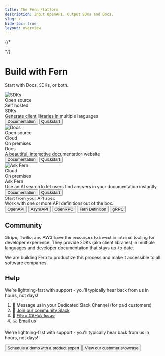 ```yaml
---
title: The Fern Platform
description: Input OpenAPI. Output SDKs and Docs.
slug: /
hide-toc: true
layout: overview
---
```


<style>
  {`
    header[class="my-8 space-y-2"] {
      display: none;
    } 

    .fern-button.normal.secondary {
      background-color: var(--grayscale-a3);

      &:hover {
        background-color: var(--grayscale-a4);
      }
    }

    .fern-button.normal.tertiary:hover {
      background-color: var(--grayscale-a3);
    }

    .card-img {
      height: 56px;
      width: auto;
    }

    .card-tag {
      border: 1px solid var(--grayscale-a6);
    }
  `}
</style>
{/* <style>
{`
  .background-wrapper {
    filter: blur(13.5rem);
    will-change: transform, filter;
    transform-style: preserve-3d;
    transform: translateZ(0);
    z-index: -1;
    width: 100%;
    max-width: 86rem;
    display: flex;
    position: fixed;
    inset: 0%;
    margin-right: auto;
    margin-left: auto;
    pointer-events: none;
    top: 0;
    left: 0;
    opacity: 0.5;
  }
  .gradient-radial.is-green {
    background-color: #dbfdd3;
  }
  .gradient-radial.is-blue {
    background-color: #a7bff7;
  }
  :is(.dark) .gradient-radial.is-green {
    background-color: #17450A;
  }
  :is(.dark) .gradient-radial.is-blue {
    background-color: #1E2E5A;
  }
  .gradient-radial {
    will-change: transform;
    transform-style: preserve-3d;
    border-radius: 50%;
    width: 12rem;
    height: 19rem;
    display: block;
    position: absolute;
    transform: translateZ(0);
  }
  .gradient-radial.hero-1 {
    transform-style: preserve-3d;
    transform: rotate(-34deg)scale(1.4,.5)
    position: absolute;
    top: 54%;
    left: 0%;
  }
  .gradient-radial.hero-2 {
    transform-style: preserve-3d;
    transform: rotate(-74deg)scale(1.7,1.1);
    position: absolute;
    top: 40%;
    left: -2%;
  }
  .gradient-radial.hero-3 {
    transform-style: preserve-3d;
    transform: rotate(-20deg)scaleY(1.4)
    position: absolute;
    top: 20%;
    left: 8%;
  }
  .gradient-radial.hero-4 {
    transform-style: preserve-3d;
    transform: rotate(37deg)scale(1.1,1.5)
    position: absolute;
    top: 37%;
    right: 11%;
  }
  .gradient-radial.hero-5 {
    transform-style: preserve-3d;
    transform: rotate(37deg)scale(.9,1.8)
    position: absolute;
    top: 52%;
    right: -7%;
  }
`}
</style>

<div className="background-wrapper">
  <div className="gradient-radial hero-1 is-green"> </div>
  <div className="gradient-radial hero-2 is-blue"> </div>
  <div className="gradient-radial hero-3 is-green"> </div>
  <div className="gradient-radial hero-4 is-blue"> </div>
  <div className="gradient-radial hero-5 is-blue"> </div>
</div> */}

# Build with Fern
Start with Docs, SDKs, or both.

<Cards cols={2}>
  <div class="fern-card not-prose rounded-3 relative block border p-6 text-base">
    <div class="flex items-start flex-col space-y-3">
      <div class="flex justify-between items-center gap-2 w-full">
        <img src="./images/sdks.png" alt="SDKs" class="card-img"/>
        <div class="flex flex-wrap gap-2">
          <div class="card-tag rounded-full text-(color:--grayscale-a11) px-2 py-0.5 text-sm">Open source</div>
          <div class="card-tag rounded-full text-(color:--grayscale-a11) px-2 py-0.5 text-sm">Self hosted</div>
        </div>
      </div>
      <div class="w-full space-y-1 overflow-hidden">
        <div class="text-body text-base font-semibold">SDKs</div>
        <div class="text-(color:--grayscale-a11)">Generate client libraries in multiple languages</div>
      </div>
      <div class="flex flex-wrap gap-2">
        <button class="fern-button normal secondary gap-2">
          Documentation
          <Icon icon="arrow-right" size="3" />
        </button>
        <button class="fern-button normal tertiary gap-2">
          Quickstart
          <Icon icon="arrow-right" size="3" />
        </button>
      </div>
    </div>
  </div>
  <div class="fern-card not-prose rounded-3 relative block border p-6 text-base">
    <div class="flex items-start flex-col space-y-3">
      <div class="flex justify-between items-center gap-2 w-full">
        <img src="./images/docs.png" alt="Docs" className="card-img"/>
        <div class="flex flex-wrap gap-2">
          <div class="card-tag rounded-full text-(color:--grayscale-a11) px-2 py-0.5 text-sm">Open source</div>
          <div class="card-tag rounded-full text-(color:--grayscale-a11) px-2 py-0.5 text-sm">Cloud</div>
          <div class="card-tag rounded-full text-(color:--grayscale-a11) px-2 py-0.5 text-sm">On premises</div>
        </div>
      </div>
      <div class="w-full space-y-1 overflow-hidden">
        <div class="text-body text-base font-semibold">Docs</div>
        <div class="text-(color:--grayscale-a11)">A beautiful, interactive documentation website</div>
      </div>
      <div class="flex flex-wrap gap-2">
        <button class="fern-button filled normal secondary gap-2">
          Documentation
          <Icon icon="arrow-right" size="3" />
        </button>
        <button class="fern-button normal tertiary gap-2">
          Quickstart
          <Icon icon="arrow-right" size="3" />
        </button>
      </div>
    </div>
  </div>
  <div class="fern-card not-prose rounded-3 relative block border p-6 text-base">
    <div class="flex items-start flex-col space-y-3">
      <div class="flex justify-between items-center gap-2 w-full">
      <img src="./images/ask-fern.png" alt="Ask Fern" class="card-img"/>
        <div class="flex flex-wrap gap-2">
          <div class="card-tag rounded-full text-(color:--grayscale-a11) px-2 py-0.5 text-sm">Cloud</div>
          <div class="card-tag rounded-full text-(color:--grayscale-a11) px-2 py-0.5 text-sm">On premises</div>
        </div>
      </div>
      <div class="w-full space-y-1 overflow-hidden">
        <div class="text-body text-base font-semibold">Ask Fern</div>
        <div class="text-(color:--grayscale-a11)">Use an AI search to let users find answers in your documentation instantly</div>
      </div>
      <div class="flex flex-wrap gap-2">
        <button class="fern-button filled normal secondary gap-2">
          Documentation
          <Icon icon="arrow-right" size="3" />
        </button>
        <button class="fern-button normal tertiary gap-2">
          Quickstart
          <Icon icon="arrow-right" size="3" />
        </button>
      </div>
    </div>
  </div>
  <div class="fern-card not-prose rounded-3 relative block border p-6 text-base">
    <div class="flex items-start h-full justify-end flex-col space-y-3">
      <div class="w-full space-y-1 overflow-hidden">
        <div class="text-body text-base font-semibold">Start from your API spec</div>
        <div class="text-(color:--grayscale-a11)">Work with one or more API definitions out of the box.</div>
      </div>
      <div class="flex flex-wrap gap-2">
        <button class="fern-button filled normal secondary gap-2">
          OpenAPI
          <Icon icon="arrow-right" size="3" />
        </button>
        <button class="fern-button normal tertiary gap-2">
          AsyncAPI
          <Icon icon="arrow-right" size="3" />
        </button>
        <button class="fern-button normal tertiary gap-2">
          OpenRPC
          <Icon icon="arrow-right" size="3" />
        </button>
        <button class="fern-button normal tertiary gap-2">
          Fern Definition
          <Icon icon="arrow-right" size="3" />
        </button>
        <button class="fern-button normal tertiary gap-2">
          gRPC
          <Icon icon="arrow-right" size="3" />
        </button>
      </div>
    </div>
  </div>
</Cards>

## Community

Stripe, Twilio, and AWS have the resources to invest in internal tooling for developer 
experience. They provide SDKs (aka client libraries) in multiple languages and developer documentation
that stays up-to-date. 

We are building Fern to productize this process and make it accessible to all
software companies.

## Help

We’re lightning-fast with support - you’ll typically hear back from us in hours, not days! 

1. 💬 Message us in your Dedicated Slack Channel (for paid customers)
2. 🤝 [Join our community Slack](https://buildwithfern.com/slack)
3. 🐛 [File a GitHub Issue](https://github.com/fern-api/fern/issues)
4. ✉️ [Email us](mailto:support@buildwithfern.com)

We're lightning-fast with support - you'll typically hear back from us in hours, not days! 

<ButtonGroup>
<Button href="https://buildwithfern.com/contact" intent="primary" rightIcon="arrow-right" large>
  Schedule a demo with a product expert
</Button>

<Button href="https://buildwithfern.com/showcase" minimal large>
  View our customer showcase
</Button>
</ButtonGroup>
